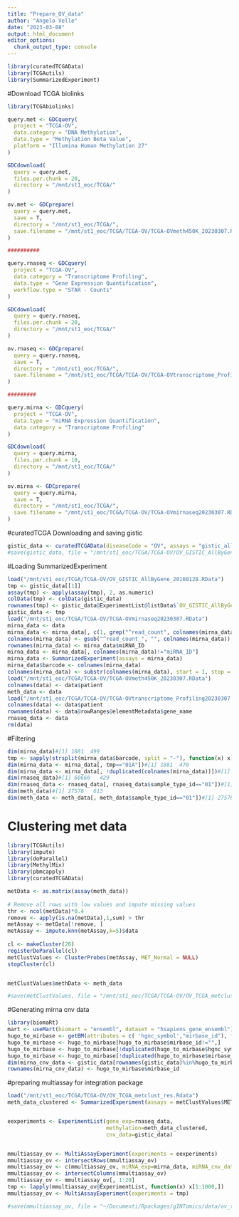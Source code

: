 ```yaml
---
title: "Prepare_OV_data"
author: "Angelo Velle"
date: "2023-03-08"
output: html_document
editor_options: 
  chunk_output_type: console
---
```


```r
library(curatedTCGAData)
library(TCGAutils)
library(SummarizedExperiment)
```

#Download TCGA biolinks
```r
library(TCGAbiolinks)

query.met <- GDCquery(
  project = "TCGA-OV", 
  data.category = "DNA Methylation", 
  data.type = "Methylation Beta Value",
  platform = "Illumina Human Methylation 27"
)

GDCdownload(
  query = query.met, 
  files.per.chunk = 20,
  directory = "/mnt/st1_eoc/TCGA/"
)

ov.met <- GDCprepare(
  query = query.met,
  save = T,
  directory = "/mnt/st1_eoc/TCGA/", 
  save.filename = "/mnt/st1_eoc/TCGA/TCGA-OV/TCGA-OVmeth450K_20230307.RData"
)

##########

query.rnaseq <- GDCquery(
  project = "TCGA-OV", 
  data.category = "Transcriptome Profiling", 
  data.type = "Gene Expression Quantification",
  workflow.type = "STAR - Counts"
)

GDCdownload(
  query = query.rnaseq, 
  files.per.chunk = 20,
  directory = "/mnt/st1_eoc/TCGA/"
)

ov.rnaseq <- GDCprepare(
  query = query.rnaseq,
  save = T,
  directory = "/mnt/st1_eoc/TCGA/", 
  save.filename = "/mnt/st1_eoc/TCGA/TCGA-OV/TCGA-OVtranscriptome_Profiling20230307.RData"
)

#########

query.mirna <- GDCquery(
  project = "TCGA-OV",
  data.type = "miRNA Expression Quantification",
  data.category = "Transcriptome Profiling"
)

GDCdownload(
  query = query.mirna,
  files.per.chunk = 10,
  directory = "/mnt/st1_eoc/TCGA/"
)

ov.mirna <- GDCprepare(
  query = query.mirna,
  save = T,
  directory = "/mnt/st1_eoc/TCGA/", 
  save.filename = "/mnt/st1_eoc/TCGA/TCGA-OV/TCGA-OVmirnaseq20230307.RData"
)
```

#curatedTCGA Downloading and saving gistic
```r

gistic_data <- curatedTCGAData(diseaseCode = "OV", assays = "gistic_allbygene", version = "2.0.1", dry.run = F)
#save(gistic_data, file = "/mnt/st1_eoc/TCGA/TCGA-OV/OV_GISTIC_AllByGene_20160128.RData")


```

#Loading SummarizedExperiment
```r
load("/mnt/st1_eoc/TCGA/TCGA-OV/OV_GISTIC_AllByGene_20160128.RData")
tmp <- gistic_data[[1]]
assay(tmp) <- apply(assay(tmp), 2, as.numeric)
colData(tmp) <- colData(gistic_data)
rownames(tmp) <- gistic_data@ExperimentList@listData$`OV_GISTIC_AllByGene-20160128`@elementMetadata@listData$Gene.Symbol
gistic_data <- tmp
load("/mnt/st1_eoc/TCGA/TCGA-OV/TCGA-OVmirnaseq20230307.RData")
mirna_data <- data
mirna_data <- mirna_data[, c(1, grep("^read_count", colnames(mirna_data)))]
colnames(mirna_data) <- gsub("^read_count_", "", colnames(mirna_data))
rownames(mirna_data) <- mirna_data$miRNA_ID
mirna_data <- mirna_data[, colnames(mirna_data)!="miRNA_ID"]
mirna_data <- SummarizedExperiment(assays = mirna_data)
mirna_data$barcode <- colnames(mirna_data)
colnames(mirna_data) <- substr(colnames(mirna_data), start = 1, stop = 12)
load("/mnt/st1_eoc/TCGA/TCGA-OV/TCGA-OVmeth450K_20230307.RData")
colnames(data) <- data$patient
meth_data <- data
load("/mnt/st1_eoc/TCGA/TCGA-OV/TCGA-OVtranscriptome_Profiling20230307.RData")
colnames(data) <- data$patient
rownames(data) <- data@rowRanges@elementMetadata$gene_name
rnaseq_data <- data
rm(data)
```

#Filtering
```r
dim(mirna_data)#[1] 1881  499
tmp <- sapply(strsplit(mirna_data$barcode, split = "-"), function(x) x[4])
dim(mirna_data <- mirna_data[, tmp=="01A"])#[1] 1881  470
dim(mirna_data <- mirna_data[, !duplicated(colnames(mirna_data))])#[1] 1881  469
dim(rnaseq_data)#[1] 60660   429
dim(rnaseq_data <- rnaseq_data[, rnaseq_data$sample_type_id=="01"])#[1] 60660   421
dim(meth_data)#[1] 27578   613
dim(meth_data <- meth_data[, meth_data$sample_type_id=="01"])#[1] 27578   582


```



# Clustering met data
```r
library(TCGAutils)
library(impute)
library(doParallel)
library(MethylMix)
library(pbmcapply)
library(curatedTCGAData)

metData <- as.matrix(assay(meth_data))
  
# Remove all rows with low values and impute missing values
thr <- ncol(metData)*0.4
remove <- apply(is.na(metData),1,sum) > thr
metAssay <- metData[!remove, ]
metAssay <- impute.knn(metAssay,k=5)$data
  
cl <- makeCluster(20)
registerDoParallel(cl)
metClustValues <- ClusterProbes(metAssay, MET_Normal = NULL)
stopCluster(cl)


metClustValues$methData <- meth_data

#save(metClustValues, file = "/mnt/st1_eoc/TCGA/TCGA-OV/OV_TCGA_metclust_res.Rdata")
```

#Generating mirna cnv data
```r
library(biomaRt)
mart <- useMart(biomart = "ensembl", dataset = "hsapiens_gene_ensembl")
hugo_to_mirbase <- getBM(attributes = c( 'hgnc_symbol',"mirbase_id"), filters = "hgnc_symbol", values = rownames(gistic_data), mart = mart)
hugo_to_mirbase <- hugo_to_mirbase[hugo_to_mirbase$mirbase_id!="",]
hugo_to_mirbase <- hugo_to_mirbase[!duplicated(hugo_to_mirbase$hgnc_symbol),]
hugo_to_mirbase <- hugo_to_mirbase[!duplicated(hugo_to_mirbase$mirbase_id),]
dim(mirna_cnv_data <- gistic_data[rownames(gistic_data)%in%hugo_to_mirbase$hgnc_symbol,])#[1] 1202  573
rownames(mirna_cnv_data) <- hugo_to_mirbase$mirbase_id


```


#preparing multiassay for integration package
```r
load("/mnt/st1_eoc/TCGA/TCGA-OV/OV_TCGA_metclust_res.Rdata")
meth_data_clustered <- SummarizedExperiment(assays = metClustValues$MET_Cancer_Clustered, colData = colData(meth_data)[ colnames(metClustValues$MET_Cancer_Clustered),])


eexperiments <- ExperimentList(gene_exp=rnaseq_data,
                               methylation=meth_data_clustered,
                               cnv_data=gistic_data)


mmultiassay_ov <- MultiAssayExperiment(experiments = eexperiments)
mmultiassay_ov <- intersectRows(mmultiassay_ov)
mmultiassay_ov <- c(mmultiassay_ov, miRNA_exp=mirna_data, miRNA_cnv_data=mirna_cnv_data)
mmultiassay_ov <- intersectColumns(mmultiassay_ov)
mmultiassay_ov <- mmultiassay_ov[, 1:20]
tmp <- lapply(mmultiassay_ov@ExperimentList, function(x) x[1:1000,])
mmultiassay_ov <- MultiAssayExperiment(experiments = tmp)

#save(mmultiassay_ov, file = "~/Documenti/Rpackages/gINTomics/data/ov_test_tcga_omics.rda", compress = "xz")


```
